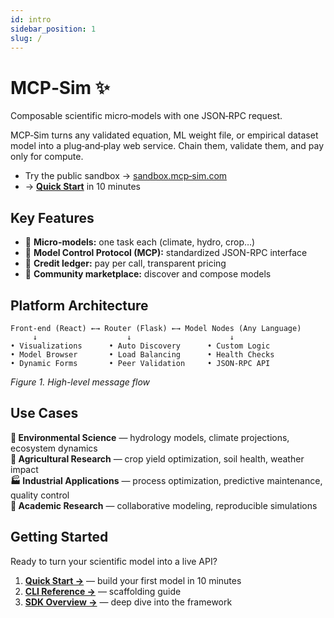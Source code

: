 ```yaml
---
id: intro
sidebar_position: 1
slug: /
---
```


# MCP‑Sim ✨  

Composable scientific micro‑models with one JSON‑RPC request.

MCP‑Sim turns any validated equation, ML weight file, or empirical dataset model into a plug‑and‑play web service. Chain them, validate them, and pay only for compute.

* Try the public sandbox → [sandbox.mcp‑sim.com](https://sandbox.mcp-sim.com)
* → **[Quick Start](quick-start)** in 10 minutes

## Key Features

* 🧩 **Micro-models:** one task each (climate, hydro, crop…)
* 🔌 **Model Control Protocol (MCP):** standardized JSON-RPC interface
* 💸 **Credit ledger:** pay per call, transparent pricing
* 👥 **Community marketplace:** discover and compose models

## Platform Architecture

```
Front-end (React) ←→ Router (Flask) ←→ Model Nodes (Any Language)
     ↓                    ↓                      ↓
• Visualizations      • Auto Discovery      • Custom Logic
• Model Browser       • Load Balancing      • Health Checks  
• Dynamic Forms       • Peer Validation     • JSON-RPC API
```
_Figure 1. High-level message flow_

## Use Cases

**🌊 Environmental Science** — hydrology models, climate projections, ecosystem dynamics  
**🌱 Agricultural Research** — crop yield optimization, soil health, weather impact  
**🏭 Industrial Applications** — process optimization, predictive maintenance, quality control  
**🔬 Academic Research** — collaborative modeling, reproducible simulations

## Getting Started

Ready to turn your scientific model into a live API?

1. **[Quick Start →](quick-start)** — build your first model in 10 minutes  
2. **[CLI Reference →](cli-reference)** — scaffolding guide  
3. **[SDK Overview →](sdk-overview)** — deep dive into the framework
